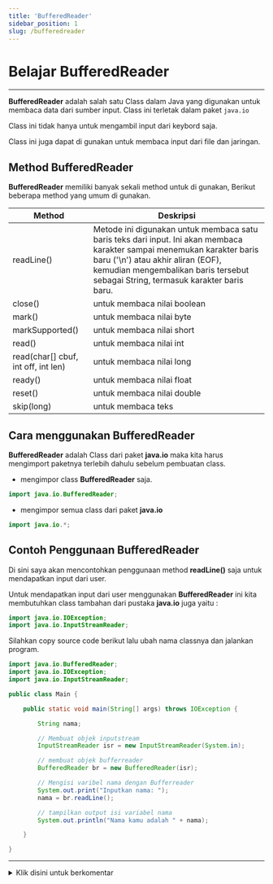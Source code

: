```yaml
---
title: 'BufferedReader'
sidebar_position: 1
slug: /bufferedreader
---
```

# Belajar BufferedReader

<hr />

**BufferedReader** adalah salah satu Class dalam Java yang digunakan untuk membaca data dari sumber input. Class ini terletak dalam paket `java.io`

Class ini tidak hanya untuk mengambil input dari keybord saja.

Class ini juga dapat di gunakan untuk membaca input dari file dan jaringan.

## Method BufferedReader

**BufferedReader** memiliki banyak sekali method untuk di gunakan, Berikut beberapa method yang umum di gunakan.

| **Method**      | **Deskripsi** |
|-----------------|-----------|
| readLine()      | Metode ini digunakan untuk membaca satu baris teks dari input. Ini akan membaca karakter sampai menemukan karakter baris baru ('\n') atau akhir aliran (EOF), kemudian mengembalikan baris tersebut sebagai String, termasuk karakter baris baru. | 
| close()         | untuk membaca nilai boolean | 
| mark()          | untuk membaca nilai byte |
| markSupported() | untuk membaca  nilai short |
| read()          | untuk membaca nilai int | 
| read(char[] cbuf, int off, int len) | untuk membaca nilai long | 
| ready()         | untuk membaca nilai float |
| reset()         | untuk membaca nilai double |
| skip(long)      | untuk membaca teks |

## Cara menggunakan BufferedReader

**BufferedReader** adalah Class dari paket **java.io** maka kita harus mengimport paketnya terlebih dahulu sebelum pembuatan class.

- mengimpor class **BufferedReader** saja.
```java
import java.io.BufferedReader;
```

- mengimpor semua class dari paket **java.io**
```java
import java.io.*;
```
## Contoh Penggunaan BufferedReader

Di sini saya akan mencontohkan penggunaan method **readLine()** saja untuk mendapatkan input dari user.

Untuk mendapatkan input dari user menggunakan **BufferedReader** ini kita membutuhkan class tambahan dari pustaka **java.io** juga yaitu :
```java
import java.io.IOException;
import java.io.InputStreamReader;
```

Silahkan copy source code berikut lalu ubah nama classnya dan jalankan program.

```java
import java.io.BufferedReader;
import java.io.IOException;
import java.io.InputStreamReader;

public class Main {

    public static void main(String[] args) throws IOException {

        String nama;

        // Membuat objek inputstream
        InputStreamReader isr = new InputStreamReader(System.in);

        // membuat objek bufferreader
        BufferedReader br = new BufferedReader(isr);

        // Mengisi varibel nama dengan Bufferreader
        System.out.print("Inputkan nama: ");
        nama = br.readLine();

        // tampilkan output isi variabel nama
        System.out.println("Nama kamu adalah " + nama);

    }

}
```



<hr />
<details>
<summary id="sinal">Klik disini untuk berkomentar</summary>
<comentar />
</details>
